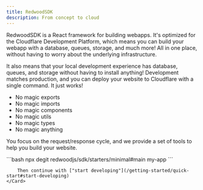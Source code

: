 ```yaml
---
title: RedwoodSDK
description: From concept to cloud
---
```



RedwoodSDK is a React framework for building webapps. It's optimized for the Cloudflare Development Platform,
which means you can build your webapp with a database, queues, storage, and much more! All in one place, without
having to worry about the underlying infrastructure.

It also means that your local development experience has database, queues, and storage without having to install anything! Development matches
production, and you can deploy your website to Cloudflare with a single command. It just works!

- No magic exports
- No magic imports
- No magic components
- No magic utils
- No magic types
- No magic anything

You focus on the request/response cycle, and we provide a set of tools to help you build your website.



<CardGrid>
	<Card title="Quick start" icon="">
		```bash
		npx degit redwoodjs/sdk/starters/minimal#main my-app
		```
		
		Then continue with ["start developing"](/getting-started/quick-start#start-developing)
	</Card>
</CardGrid>

